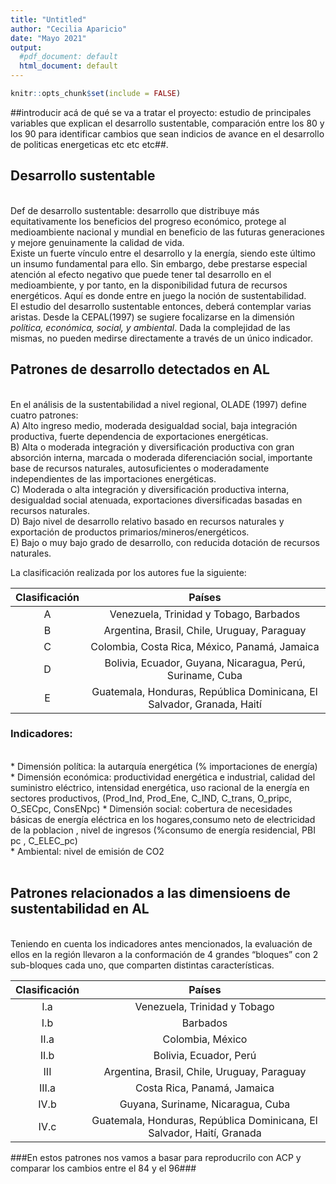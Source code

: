 ```yaml
---
title: "Untitled"
author: "Cecilia Aparicio"
date: "Mayo 2021"
output:
  #pdf_document: default
  html_document: default
---
```


```r
knitr::opts_chunk$set(include = FALSE)
```

##introducir acá de qué se va a tratar el proyecto: estudio de principales variables que explican el desarrollo sustentable, comparación entre los 80 y los 90 para identificar cambios que sean indicios de avance en el desarrollo de politicas energeticas etc etc etc##.

## Desarrollo sustentable
\
Def de desarrollo sustentable: desarrollo que distribuye más equitativamente los beneficios del progreso económico, protege al medioambiente nacional y mundial en beneficio de las futuras generaciones y mejore genuinamente la calidad de vida.
\
Existe un fuerte vínculo entre el desarrollo y la energía, siendo este último un insumo fundamental para ello. Sin embargo, debe prestarse especial atención al efecto negativo que puede tener tal desarrollo en el medioambiente, y por tanto, en la disponibilidad futura de recursos energéticos. Aquí es donde entre en juego la noción de sustentabilidad.
\
El estudio del desarrollo sustentable entonces, deberá contemplar varias aristas. Desde la CEPAL(1997) se sugiere focalizarse en la dimensión *política, económica, social, y ambiental*. Dada la complejidad de las mismas, no pueden medirse directamente a través de un único indicador.
\

## Patrones de desarrollo detectados en AL
\
En el análisis de la sustentabilidad a nivel regional, OLADE (1997) define cuatro patrones:
\
A) Alto ingreso medio, moderada desigualdad social, baja integración productiva, fuerte dependencia de exportaciones energéticas. \
B) Alta o moderada integración y diversificación productiva con gran absorción interna, marcada o moderada diferenciación social, importante base de recursos naturales, autosuficientes o moderadamente independientes de las importaciones energéticas. \
C) Moderada o alta integración y diversificación productiva interna, desigualdad social atenuada, exportaciones diversificadas basadas en recursos naturales. \
D) Bajo nivel de desarrollo relativo basado en recursos naturales y exportación de productos primarios/mineros/energéticos. \
E) Bajo o muy bajo grado de desarrollo, con reducida dotación de recursos naturales. \

La clasificación realizada por los autores fue la siguiente:
\

| **Clasificación** | **Países**                                                               |  
|:-----------------:|:------------------------------------------------------------------------:| 
| A                 | Venezuela, Trinidad y Tobago, Barbados                                   | 
| B                 | Argentina, Brasil, Chile, Uruguay, Paraguay                              | 
| C                 | Colombia, Costa Rica, México, Panamá, Jamaica                            | 
| D                 | Bolivia, Ecuador, Guyana, Nicaragua, Perú, Suriname, Cuba                | 
| E                 | Guatemala, Honduras, República Dominicana, El Salvador, Granada, Haití   | 




### Indicadores:
\
* Dimensión política: la autarquía energética (% importaciones de energía) \
* Dimensión económica: productividad energética e industrial, calidad del suministro eléctrico, intensidad energética, uso racional de la energía en sectores productivos, (Prod_Ind, Prod_Ene, C_IND, C_trans, O_pripc, O_SECpc, ConsENpc)
* Dimensión social: cobertura de necesidades básicas de energía eléctrica en los hogares,consumo neto de electricidad de la poblacion , nivel de ingresos (%consumo de energía residencial, PBI pc , C_ELEC_pc) \
* Ambiental: nivel de emisión de CO2 \
\

## Patrones relacionados a las dimensioens de sustentabilidad en AL
\
Teniendo en cuenta los indicadores antes mencionados, la evaluación de ellos en la región llevaron a la conformación de 4 grandes "bloques" con 2 sub-bloques cada uno, que comparten distintas características.
\

| **Clasificación**   | **Países**                                                               | **Descripción**  
|:-------------------:|:------------------------------------------------------------------------:| 
| I.a                 | Venezuela, Trinidad y Tobago                                             | Mono exportadores  |
| I.b                 | Barbados                                                                 | Mono exportadores
| II.a                | Colombia, México                                                         | Exportadores de energía con cobertura eléctica media-alta
| II.b                | Bolivia, Ecuador, Perú                                                   | Exportadores de energía con cobertura eléctica media-baja
| III                 | Argentina, Brasil, Chile, Uruguay, Paraguay                              | Autoabastecidos con cobertura variable de elementos energéticos básicos
| III.a               | Costa Rica, Panamá, Jamaica                                              | Importadores con cobertura y requerimientos básicos media-alta 
| IV.b                | Guyana, Suriname, Nicaragua, Cuba                                        | Importadores con cobertura y requerimientos básicos media-baja
| IV.c                | Guatemala, Honduras, República Dominicana, El Salvador, Haití, Granada   | Importadores con cobertura y requerimientos básicos baja

###En estos patrones nos vamos a basar para reproducrilo con ACP y comparar los cambios entre el 84 y el 96###

  
